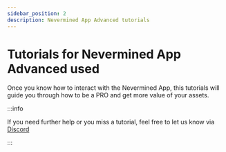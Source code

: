 ```yaml
---
sidebar_position: 2
description: Nevermined App Advanced tutorials
---
```


# Tutorials for Nevermined App Advanced used

Once you know how to interact with the Nevermined App, this tutorials will guide you through how to be a PRO and get more value of your assets.

:::info

If you need further help or you miss a tutorial, feel free to let us know via [Discord](https://discord.gg/GZju2qScKq)

:::


<DocCardList />
